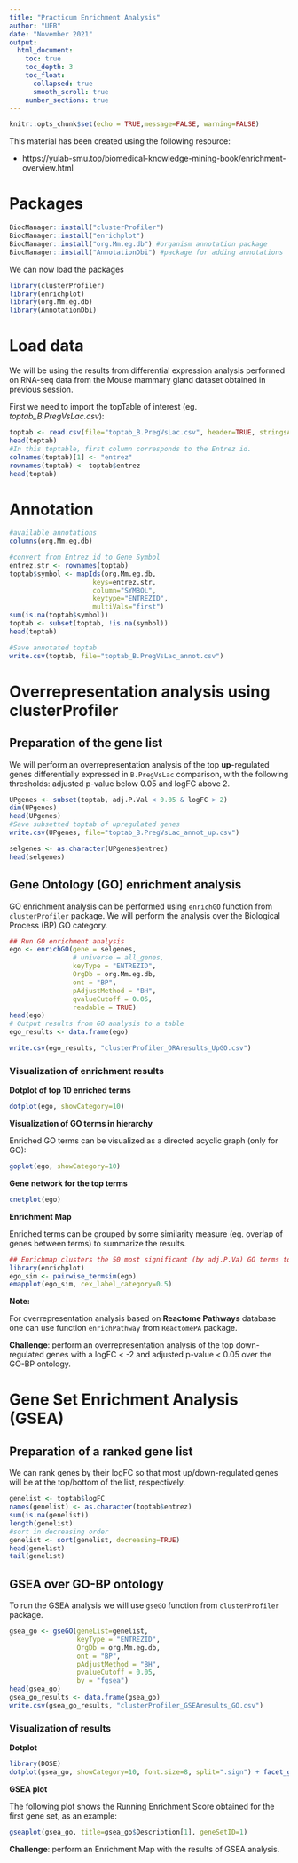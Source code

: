 ```yaml
---
title: "Practicum Enrichment Analysis"
author: "UEB"
date: "November 2021"
output:
  html_document:
    toc: true
    toc_depth: 3
    toc_float: 
      collapsed: true
      smooth_scroll: true
    number_sections: true
---
```


```r
knitr::opts_chunk$set(echo = TRUE,message=FALSE, warning=FALSE)
```

This material has been created using the following resource:

* https://yulab-smu.top/biomedical-knowledge-mining-book/enrichment-overview.html

# Packages

```r
BiocManager::install("clusterProfiler")
BiocManager::install("enrichplot")
BiocManager::install("org.Mm.eg.db") #organism annotation package
BiocManager::install("AnnotationDbi") #package for adding annotations
```


We can now load the packages

```r
library(clusterProfiler)
library(enrichplot)
library(org.Mm.eg.db)
library(AnnotationDbi)
```

# Load data

We will be using the results from differential expression analysis performed on RNA-seq data from the Mouse mammary gland dataset obtained in previous session.

First we need to import the topTable of interest (eg. _toptab_B.PregVsLac.csv_):

```r
toptab <- read.csv(file="toptab_B.PregVsLac.csv", header=TRUE, stringsAsFactors=FALSE)
head(toptab)
#In this toptable, first column corresponds to the Entrez id.
colnames(toptab)[1] <- "entrez"
rownames(toptab) <- toptab$entrez
head(toptab)
```

# Annotation

```r
#available annotations
columns(org.Mm.eg.db)

#convert from Entrez id to Gene Symbol
entrez.str <- rownames(toptab)
toptab$symbol <- mapIds(org.Mm.eg.db,
                     keys=entrez.str,
                     column="SYMBOL",
                     keytype="ENTREZID",
                     multiVals="first")
sum(is.na(toptab$symbol))
toptab <- subset(toptab, !is.na(symbol))
head(toptab)

#Save annotated toptab
write.csv(toptab, file="toptab_B.PregVsLac_annot.csv")
```

# Overrepresentation analysis using clusterProfiler

## Preparation of the gene list

We will perform an overrepresentation analysis of the top **up**-regulated genes differentially expressed in `B.PregVsLac` comparison, with the following thresholds: adjusted p-value below 0.05 and logFC above 2.

```r
UPgenes <- subset(toptab, adj.P.Val < 0.05 & logFC > 2)
dim(UPgenes)
head(UPgenes)
#Save subsetted toptab of upregulated genes
write.csv(UPgenes, file="toptab_B.PregVsLac_annot_up.csv")
```

```r
selgenes <- as.character(UPgenes$entrez)
head(selgenes)
```

## Gene Ontology (GO) enrichment analysis

GO enrichment analysis can be performed using `enrichGO` function from `clusterProfiler` package. We will perform the analysis over the Biological Process (BP) GO category.

```r

## Run GO enrichment analysis 
ego <- enrichGO(gene = selgenes, 
                # universe = all_genes,
                keyType = "ENTREZID",
                OrgDb = org.Mm.eg.db, 
                ont = "BP", 
                pAdjustMethod = "BH", 
                qvalueCutoff = 0.05, 
                readable = TRUE)
head(ego)
# Output results from GO analysis to a table
ego_results <- data.frame(ego)

write.csv(ego_results, "clusterProfiler_ORAresults_UpGO.csv")
```

### Visualization of enrichment results

**Dotplot of top 10 enriched terms**

```r
dotplot(ego, showCategory=10)
```

**Visualization of GO terms in hierarchy**

Enriched GO terms can be visualized as a directed acyclic graph (only for GO):

```r
goplot(ego, showCategory=10)
```

**Gene network for the top terms**

```r
cnetplot(ego) 
```

**Enrichment Map**

Enriched terms can be grouped by some similarity measure (eg. overlap of genes between terms) to summarize the results.

```r
## Enrichmap clusters the 50 most significant (by adj.P.Va) GO terms to visualize relationships between terms
library(enrichplot)
ego_sim <- pairwise_termsim(ego)
emapplot(ego_sim, cex_label_category=0.5)
```

**Note:**

For overrepresentation analysis based on **Reactome Pathways** database one can use function `enrichPathway` from `ReactomePA` package.

**Challenge**: perform an overrepresentation analysis of the top down-regulated genes with a logFC < -2 and adjusted p-value < 0.05 over the GO-BP ontology.


# Gene Set Enrichment Analysis (GSEA)

## Preparation of a ranked gene list

We can rank genes by their logFC so that most up/down-regulated genes will be at the top/bottom of the list, respectively.

```r
genelist <- toptab$logFC
names(genelist) <- as.character(toptab$entrez)
sum(is.na(genelist))
length(genelist)
#sort in decreasing order
genelist <- sort(genelist, decreasing=TRUE)
head(genelist)
tail(genelist)
```

## GSEA over GO-BP ontology

To run the GSEA analysis we will use `gseGO` function from `clusterProfiler` package.

```r
gsea_go <- gseGO(geneList=genelist, 
                 keyType = "ENTREZID",
                 OrgDb = org.Mm.eg.db, 
                 ont = "BP", 
                 pAdjustMethod = "BH", 
                 pvalueCutoff = 0.05, 
                 by = "fgsea")
head(gsea_go)
gsea_go_results <- data.frame(gsea_go)
write.csv(gsea_go_results, "clusterProfiler_GSEAresults_GO.csv")
```


### Visualization of results

**Dotplot**

```r
library(DOSE)
dotplot(gsea_go, showCategory=10, font.size=8, split=".sign") + facet_grid(.~.sign)
```

**GSEA plot**

The following plot shows the Running Enrichment Score obtained for the first gene set, as an example:

```r
gseaplot(gsea_go, title=gsea_go$Description[1], geneSetID=1)
```
**Challenge**: perform an Enrichment Map with the results of GSEA analysis.
